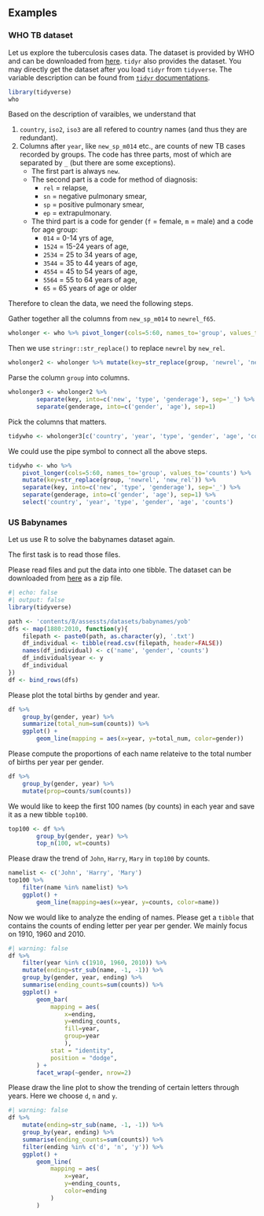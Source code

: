 ## Examples

### WHO TB dataset
Let us explore the tuberculosis cases data. The dataset is provided by WHO and can be downloaded from [here](https://www.who.int/teams/global-tuberculosis-programme/data). `tidyr` also provides the dataset. You may directly get the dataset after you load `tidyr` from `tidyverse`. The variable description can be found from [`tidyr` documentations](https://tidyr.tidyverse.org/reference/who.html).


```r
library(tidyverse)
who
```
Based on the description of varaibles, we understand that

1. `country`, `iso2`, `iso3` are all refered to country names (and thus they are redundant).
2. Columns after `year`, like `new_sp_m014` etc., are counts of new TB cases recorded by groups. The code has three parts, most of which are separated by `_` (but there are some exceptions). 
    - The first part is always `new`.
    - The second part is a code for method of diagnosis:
        - `rel` = relapse,
        - `sn` = negative pulmonary smear,
        - `sp` = positive pulmonary smear, 
        - `ep` = extrapulmonary.
    - The third part is a code for gender (`f` = female, `m` = male) and a code for age group:
        - `014` = 0-14 yrs of age, 
        - `1524` = 15-24 years of age, 
        - `2534` = 25 to 34 years of age,
        - `3544` = 35 to 44 years of age,
        - `4554` = 45 to 54 years of age,
        - `5564` = 55 to 64 years of age,
        - `65` = 65 years of age or older

Therefore to clean the data, we need the following steps.


::: {#exm-}
Gather together all the columns from `new_sp_m014` to `newrel_f65`.

::: {.callout-tip collapse='true'}

```r
wholonger <- who %>% pivot_longer(cols=5:60, names_to='group', values_to='counts')
```

:::

:::


Then we use `stringr::str_replace()` to replace `newrel` by `new_rel`.

```r
wholonger2 <- wholonger %>% mutate(key=str_replace(group, 'newrel', 'new_rel'))
```


::: {#exm-}
Parse the column `group` into columns.

::: {.callout-tip collapse='true'}

```r
wholonger3 <- wholonger2 %>% 
        separate(key, into=c('new', 'type', 'genderage'), sep='_') %>% 
        separate(genderage, into=c('gender', 'age'), sep=1)
```
:::
:::



::: {#exm-}
Pick the columns that matters.

::: {.callout-tip collapse='true'}

```r
tidywho <- wholonger3[c('country', 'year', 'type', 'gender', 'age', 'counts')]
```

:::
:::


We could use the pipe symbol to connect all the above steps.


::: {.callout-tip collapse='true'}

```r
tidywho <- who %>% 
    pivot_longer(cols=5:60, names_to='group', values_to='counts') %>% 
    mutate(key=str_replace(group, 'newrel', 'new_rel')) %>% 
    separate(key, into=c('new', 'type', 'genderage'), sep='_') %>% 
    separate(genderage, into=c('gender', 'age'), sep=1) %>% 
    select('country', 'year', 'type', 'gender', 'age', 'counts')
```

:::



### US Babynames

Let us use R to solve the babynames dataset again. 

The first task is to read those files.


::: {#exm-}
Please read files and put the data into one tibble. The dataset can be downloaded from [here](assests/datasets/babynames.zip) as a zip file.

```r
#| echo: false
#| output: false
library(tidyverse)
```

::: {.callout-tip collapse="true"}


```r
path <- 'contents/8/assessts/datasets/babynames/yob'
dfs <- map(1880:2010, function(y){
    filepath <- paste0(path, as.character(y), '.txt')
    df_individual <- tibble(read.csv(filepath, header=FALSE))
    names(df_individual) <- c('name', 'gender', 'counts')
    df_individual$year <- y
    df_individual
})
df <- bind_rows(dfs)
```
:::
:::



::: {#exm-}
Please plot the total births by gender and year.

::: {.callout-tip collapse="true"}

```r
df %>% 
    group_by(gender, year) %>% 
    summarize(total_num=sum(counts)) %>% 
    ggplot() +
        geom_line(mapping = aes(x=year, y=total_num, color=gender))

```

:::

:::


::: {#exm-}
Please compute the proportions of each name relateive to the total number of births per year per gender. 

::: {.callout-tip collapse='true'}

```r
df %>% 
    group_by(gender, year) %>% 
    mutate(prop=counts/sum(counts))
```

:::
:::



::: {#exm-}
We would like to keep the first 100 names (by counts) in each year and save it as a new tibble `top100`.

::: {.callout-tip collapse="true"}

```r
top100 <- df %>% 
        group_by(gender, year) %>% 
        top_n(100, wt=counts)
```

:::
:::


::: {#exm-}
Please draw the trend of `John`, `Harry`, `Mary` in `top100` by counts.

::: {.callout-tip collapse="true"}

```r
namelist <- c('John', 'Harry', 'Mary')
top100 %>% 
    filter(name %in% namelist) %>% 
    ggplot() +
        geom_line(mapping=aes(x=year, y=counts, color=name))
```

:::
:::


::: {#exm-}
Now we would like to analyze the ending of names. Please get a `tibble` that contains the counts of ending letter per year per gender. We mainly focus on 1910, 1960 and 2010.

::: {.callout-tip collapse="true"}

```r
#| warning: false
df %>% 
    filter(year %in% c(1910, 1960, 2010)) %>% 
    mutate(ending=str_sub(name, -1, -1)) %>% 
    group_by(gender, year, ending) %>% 
    summarise(ending_counts=sum(counts)) %>% 
    ggplot() +
        geom_bar(
            mapping = aes(
                x=ending, 
                y=ending_counts, 
                fill=year,
                group=year
                ), 
            stat = "identity", 
            position = "dodge",
        ) +
        facet_wrap(~gender, nrow=2)
```

:::
:::


::: {#exm-}
Please draw the line plot to show the trending of certain letters through years. Here we choose `d`, `n` and `y`.



::: {.callout-tip collapse="true"}

```r
#| warning: false
df %>% 
    mutate(ending=str_sub(name, -1, -1)) %>% 
    group_by(year, ending) %>% 
    summarise(ending_counts=sum(counts)) %>% 
    filter(ending %in% c('d', 'n', 'y')) %>% 
    ggplot() +
        geom_line(
            mapping = aes(
                x=year, 
                y=ending_counts, 
                color=ending
            )
        )
```

:::
:::